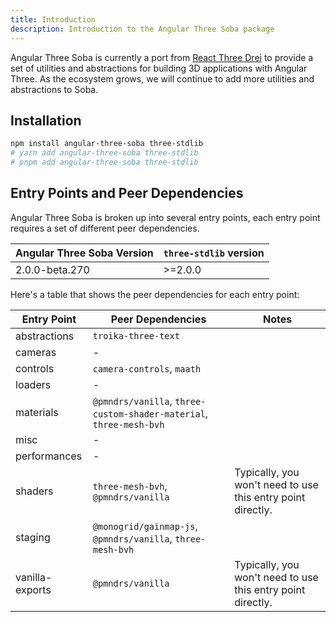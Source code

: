 ```yaml
---
title: Introduction
description: Introduction to the Angular Three Soba package
---
```


Angular Three Soba is currently a port from [React Three Drei](https://github.com/pmndrs/drei) to provide a set of utilities and abstractions for building 3D applications with Angular Three.
As the ecosystem grows, we will continue to add more utilities and abstractions to Soba.

## Installation

```sh
npm install angular-three-soba three-stdlib
# yarn add angular-three-soba three-stdlib
# pnpm add angular-three-soba three-stdlib
```

## Entry Points and Peer Dependencies

Angular Three Soba is broken up into several entry points, each entry point requires a set of different peer dependencies.

| Angular Three Soba Version | `three-stdlib` version |
| -------------------------- | ---------------------- |
| 2.0.0-beta.270             | >=2.0.0                |

Here's a table that shows the peer dependencies for each entry point:

| Entry Point     | Peer Dependencies                                                   | Notes                                                       |
| --------------- | ------------------------------------------------------------------- | ----------------------------------------------------------- |
| abstractions    | `troika-three-text`                                                 |                                                             |
| cameras         | -                                                                   |                                                             |
| controls        | `camera-controls`, `maath`                                          |                                                             |
| loaders         | -                                                                   |                                                             |
| materials       | `@pmndrs/vanilla`, `three-custom-shader-material`, `three-mesh-bvh` |                                                             |
| misc            | -                                                                   |                                                             |
| performances    | -                                                                   |                                                             |
| shaders         | `three-mesh-bvh`, `@pmndrs/vanilla`                                 | Typically, you won't need to use this entry point directly. |
| staging         | `@monogrid/gainmap-js`, `@pmndrs/vanilla`, `three-mesh-bvh`         |                                                             |
| vanilla-exports | `@pmndrs/vanilla`                                                   | Typically, you won't need to use this entry point directly. |
